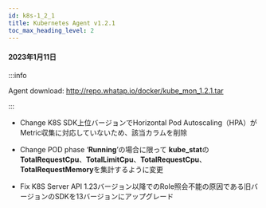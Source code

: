 ```yaml
---
id: k8s-1_2_1
title: Kubernetes Agent v1.2.1
toc_max_heading_level: 2
---
```



#### 2023年1月11日

:::info

Agent download: http://repo.whatap.io/docker/kube_mon_1.2.1.tar

:::

-   <Status>Change</Status> K8S SDK上位バージョンでHorizontal Pod Autoscaling（HPA）がMetric収集に対応していないため、該当カラムを削除

-   <Status>Change</Status> POD phase  ‘<b>Running</b>’の場合に限って <b>kube_stat</b>の <b>TotalRequestCpu</b>、<b>TotalLimitCpu</b>、<b>TotalRequestCpu</b>、<b>TotalRequestMemory</b>を集計するように変更

-   <Status>Fix</Status> K8S Server API 1.23バージョン以降でのRole照会不能の原因である旧バージョンのSDKを13バージョンにアップグレード
